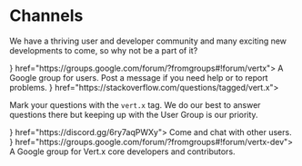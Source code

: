 
<Guide title="Channels">

# Channels

We have a thriving user and developer community and many exciting new
developments to come, so why not be a part of it?

<Cards columns={2}>
  <Card title="User Group" icon={<Googlemessages />} href="https://groups.google.com/forum/?fromgroups#!forum/vertx">
    A Google group for users. Post a message if you need help or to report problems.
  </Card>
  <Card title="Stack Overflow" icon={<Stackoverflow />} href="https://stackoverflow.com/questions/tagged/vert.x">

Mark your questions with the `vert.x` tag. We do our best to answer questions
there but keeping up with the User Group is our priority.

  </Card>
  <Card title="Discord" icon={<Discord />} href="https://discord.gg/6ry7aqPWXy">
    Come and chat with other users.
  </Card>
  <Card title="Developer Group" icon={<Googlemessages />} href="https://groups.google.com/forum/?fromgroups#!forum/vertx-dev">
    A Google group for Vert.x core developers and contributors.
  </Card>
</Cards>

</Guide>
